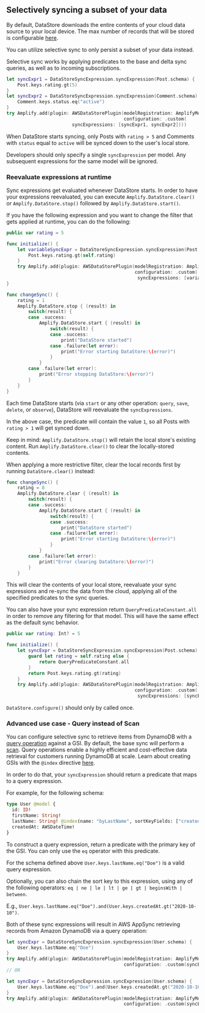 ## Selectively syncing a subset of your data

By default, DataStore downloads the entire contents of your cloud data source to your local device.
The max number of records that will be stored is configurable [here](/lib-v1/datastore/conflict).

You can utilize selective sync to only persist a subset of your data instead.

Selective sync works by applying predicates to the base and delta sync queries, as well as to incoming subscriptions.

```swift
let syncExpr1 = DataStoreSyncExpression.syncExpression(Post.schema) {
    Post.keys.rating.gt(5)
}
let syncExpr2 = DataStoreSyncExpression.syncExpression(Comment.schema) {
    Comment.keys.status.eq("active")
}
try Amplify.add(plugin: AWSDataStorePlugin(modelRegistration: AmplifyModels(),
                                           configuration: .custom(
					    syncExpressions: [syncExpr1, syncExpr2])))
```

When DataStore starts syncing, only Posts with `rating > 5` and Comments with `status` equal to `active` will be synced down to the user's local store.

<Callout>

Developers should only specify a single `syncExpression` per model. Any subsequent expressions for the same model will be ignored.

</Callout>

### Reevaluate expressions at runtime
Sync expressions get evaluated whenever DataStore starts.
In order to have your expressions reevaluated, you can execute `Amplify.DataStore.clear()` or `Amplify.DataStore.stop()` followed by `Amplify.DataStore.start()`.

If you have the following expression and you want to change the filter that gets applied at runtime, you can do the following:

```swift
public var rating = 5

func initialize() {
    let variableSyncExpr = DataStoreSyncExpression.syncExpression(Post.schema) {
        Post.keys.rating.gt(self.rating)
    }
    try Amplify.add(plugin: AWSDataStorePlugin(modelRegistration: AmplifyModels(),
                                               configuration: .custom(
                                                syncExpressions: [variableSyncExpr])))
}

func changeSync() {
    rating = 1
    Amplify.DataStore.stop { (result) in
        switch(result) {
        case .success:
            Amplify.DataStore.start { (result) in
                switch(result) {
                case .success:
                    print("DataStore started")
                case .failure(let error):
                    print("Error starting DataStore:\(error)")
                }
            }
        case .failure(let error):
            print("Error stopping DataStore:\(error)")
        }
    }      
}
```
Each time DataStore starts (via `start` or any other operation: `query`, `save`, `delete`, or `observe`), DataStore will reevaluate the `syncExpressions`.

In the above case, the predicate will contain the value `1`, so all Posts with `rating > 1` will get synced down.

Keep in mind: `Amplify.DataStore.stop()` will retain the local store's existing content. Run `Amplify.DataStore.clear()` to clear the locally-stored contents.

<Callout>

When applying a more restrictive filter, clear the local records first by running `DataStore.clear()` instead:

</Callout>

```swift
func changeSync() {
    rating = 8
    Amplify.DataStore.clear { (result) in
        switch(result) {
        case .success:
            Amplify.DataStore.start { (result) in
                switch(result) {
                case .success:
                    print("DataStore started")
                case .failure(let error):
                    print("Error starting DataStore:\(error)")
                }
            }
        case .failure(let error):
            print("Error clearing DataStore:\(error)")
        }
    }    
```

This will clear the contents of your local store, reevaluate your sync expressions and re-sync the data from the cloud, applying all of the specified predicates to the sync queries.

You can also have your sync expression return `QueryPredicateConstant.all` in order to remove any filtering for that model. This will have the same effect as the default sync behavior.

```swift
public var rating: Int? = 5

func initialize() {
    let syncExpr = DataStoreSyncExpression.syncExpression(Post.schema) {
        guard let rating = self.rating else {
            return QueryPredicateConstant.all
        }
        return Post.keys.rating.gt(rating)
    }
    try Amplify.add(plugin: AWSDataStorePlugin(modelRegistration: AmplifyModels(),
                                               configuration: .custom(
                                                syncExpressions: [syncExpr])))
```

<Callout warning>

`DataStore.configure()` should only by called once.

</Callout>

### Advanced use case - Query instead of Scan
You can configure selective sync to retrieve items from DynamoDB with a [query operation](https://docs.aws.amazon.com/amazondynamodb/latest/developerguide/Query.html) against a GSI. By default, the base sync will perform a [scan](https://docs.aws.amazon.com/amazondynamodb/latest/developerguide/Scan.html). Query operations enable a highly efficient and cost-effective data retrieval for customers running DynamoDB at scale. Learn about creating GSIs with the `@index` directive [here](https://docs.amplify.aws/cli/graphql/data-modeling).

In order to do that, your `syncExpression` should return a predicate that maps to a query expression.

For example, for the following schema:
```graphql
type User @model {
  id: ID!
  firstName: String!
  lastName: String! @index(name: "byLastName", sortKeyFields: ["createdAt"])
  createdAt: AWSDateTime!
}
```

To construct a query expression, return a predicate with the primary key of the GSI. You can only use the `eq` operator with this predicate.

For the schema defined above `User.keys.lastName.eq("Doe")` is a valid query expression.

Optionally, you can also chain the sort key to this expression, using any of the following operators: `eq | ne | le | lt | ge | gt | beginsWith | between`. 

E.g., `User.keys.lastName.eq("Doe").and(User.keys.createdAt.gt("2020-10-10")`.

Both of these sync expressions will result in AWS AppSync retrieving records from Amazon DynamoDB via a query operation:

```swift
let syncExpr = DataStoreSyncExpression.syncExpression(User.schema) {
    User.keys.lastName.eq("Doe")
}
try Amplify.add(plugin: AWSDataStorePlugin(modelRegistration: AmplifyModels(),
                                           configuration: .custom(syncExpressions: [syncExpr])))
// OR

let syncExpr = DataStoreSyncExpression.syncExpression(User.schema) {
    User.keys.lastName.eq("Doe").and(User.keys.createdAt.gt("2020-10-10"))
}
try Amplify.add(plugin: AWSDataStorePlugin(modelRegistration: AmplifyModels(),
                                           configuration: .custom(syncExpressions: [syncExpr])))
```
